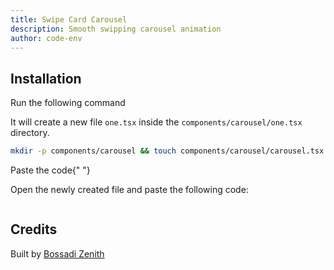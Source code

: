 ```yaml
---
title: Swipe Card Carousel
description: Smooth swipping carousel animation
author: code-env
---
```


<ComponentPreview name="swipe-carousel" height={500} />

## Installation

<Steps>

<Step>Run the following command</Step>

It will create a new file `one.tsx` inside the `components/carousel/one.tsx` directory.

```bash
mkdir -p components/carousel && touch components/carousel/carousel.tsx
```

<Step>Paste the code</Step>{" "}

Open the newly created file and paste the following code:

```jsx file=<rootDir>/fg/carousel/swipe.tsx

```

</Steps>

## Credits

Built by [Bossadi Zenith](https://github.com/code-env)
